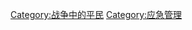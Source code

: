 {{catmain|民事防护}}
{{Commonscat|Civil defense}}

[[Category:战争中的平民|Category:战争中的平民]]
[[Category:应急管理|Category:应急管理]]